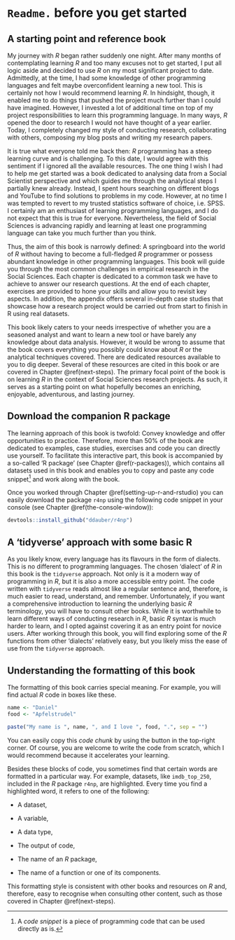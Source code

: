# `Readme.` before you get started {#readme-before-you-get-started}

## A starting point and reference book {#a-starting-point-and-reference-book}

My journey with *R* began rather suddenly one night. After many months of contemplating learning *R* and too many excuses not to get started, I put all logic aside and decided to use *R* on my most significant project to date. Admittedly, at the time, I had some knowledge of other programming languages and felt maybe overconfident learning a new tool. This is certainly not how I would recommend learning *R*. In hindsight, though, it enabled me to do things that pushed the project much further than I could have imagined. However, I invested a lot of additional time on top of my project responsibilities to learn this programming language. In many ways, *R* opened the door to research I would not have thought of a year earlier. Today, I completely changed my style of conducting research, collaborating with others, composing my blog posts and writing my research papers.

It is true what everyone told me back then: *R* programming has a steep learning curve and is challenging. To this date, I would agree with this sentiment if I ignored all the available resources. The one thing I wish I had to help me get started was a book dedicated to analysing data from a Social Scientist perspective and which guides me through the analytical steps I partially knew already. Instead, I spent hours searching on different blogs and YouTube to find solutions to problems in my code. However, at no time I was tempted to revert to my trusted statistics software of choice, i.e. SPSS. I certainly am an enthusiast of learning programming languages, and I do not expect that this is true for everyone. Nevertheless, the field of Social Sciences is advancing rapidly and learning at least one programming language can take you much further than you think.

Thus, the aim of this book is narrowly defined: A springboard into the world of *R* without having to become a full-fledged *R* programmer or possess abundant knowledge in other programming languages. This book will guide you through the most common challenges in empirical research in the Social Sciences. Each chapter is dedicated to a common task we have to achieve to answer our research questions. At the end of each chapter, exercises are provided to hone your skills and allow you to revisit key aspects. In addition, the appendix offers several in-depth case studies that showcase how a research project would be carried out from start to finish in R using real datasets.

This book likely caters to your needs irrespective of whether you are a seasoned analyst and want to learn a new tool or have barely any knowledge about data analysis. However, it would be wrong to assume that the book covers everything you possibly could know about *R* or the analytical techniques covered. There are dedicated resources available to you to dig deeper. Several of these resources are cited in this book or are covered in Chapter \@ref(next-steps). The primary focal point of the book is on learning *R* in the context of Social Sciences research projects. As such, it serves as a starting point on what hopefully becomes an enriching, enjoyable, adventurous, and lasting journey.

## Download the companion R package {#download-the-companion-r-package}

The learning approach of this book is twofold: Convey knowledge and offer opportunities to practice. Therefore, more than 50% of the book are dedicated to examples, case studies, exercises and code you can directly use yourself. To facilitate this interactive part, this book is accompanied by a so-called 'R package' (see Chapter \@ref(r-packages)), which contains all datasets used in this book and enables you to copy and paste any code snippet[^before_you_get_started-1] and work along with the book.

[^before_you_get_started-1]: A *code snippet* is a piece of programming code that can be used directly as is.

Once you worked through Chapter \@ref(setting-up-r-and-rstudio) you can easily download the package `r4np` using the following code snippet in your console (see Chapter \@ref(the-console-window)):

```r
devtools::install_github("ddauber/r4np")
```

## A 'tidyverse' approach with some basic R {#a-tidyverse-approach-with-some-basic-r}

As you likely know, every language has its flavours in the form of dialects. This is no different to programming languages. The chosen 'dialect' of *R* in this book is the `tidyverse` approach. Not only is it a modern way of programming in *R*, but it is also a more accessible entry point. The code written with `tidyverse` reads almost like a regular sentence and, therefore, is much easier to read, understand, and remember. Unfortunately, if you want a comprehensive introduction to learning the underlying basic *R* terminology, you will have to consult other books. While it is worthwhile to learn different ways of conducting research in *R*, basic *R* syntax is much harder to learn, and I opted against covering it as an entry point for novice users. After working through this book, you will find exploring some of the *R* functions from other 'dialects' relatively easy, but you likely miss the ease of use from the `tidyverse` approach.

## Understanding the formatting of this book {#formatting-of-this-book}

The formatting of this book carries special meaning. For example, you will find actual *R* code in boxes like these.

```r
name <- "Daniel"
food <- "Apfelstrudel"

paste("My name is ", name, ", and I love ", food, ".", sep = "")
```

You can easily copy this *code chunk* by using the button in the top-right corner. Of course, you are welcome to write the code from scratch, which I would recommend because it accelerates your learning.

Besides these blocks of code, you sometimes find that certain words are formatted in a particular way. For example, datasets, like `imdb_top_250`, included in the *R* package `r4np`, are highlighted. Every time you find a highlighted word, it refers to one of the following:

-   A dataset,

-   A variable,

-   A data type,

-   The output of code,

-   The name of an *R* package,

-   The name of a function or one of its components.

This formatting style is consistent with other books and resources on *R* and, therefore, easy to recognise when consulting other content, such as those covered in Chapter \@ref(next-steps).
